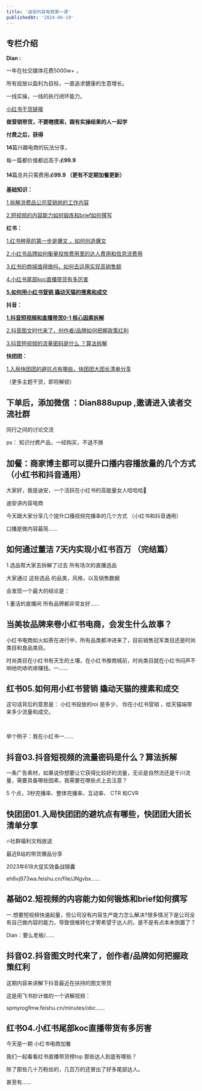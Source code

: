 ```yaml
---
title: '迪安内容电商第一课'
publishedAt: '2024-06-19'
---
```


## 专栏介绍

**Dian :**

一年在社交媒体花费5000w+ ，

所有投放以盈利为目标，一直追求健康的生意增长。

一线实操，一线的执行闭环能力。

[小红书干货链接](https://www.xiaohongshu.com/user/profile/5f4606830000000001002d9f?xhsshare=CopyLink&appuid=5f4606830000000001002d9f&apptime=1677590744)

**做营销带货，不要瞎摸索，跟有实操结果的人一起学**

**付费之后，获得**

**14**篇兴趣电商的玩法分享，

每一篇都价值都远高于💰**99.9**

**14**篇总共只需费用💰**99.9 （更有不定期加餐更新）**

**基础知识：**

[1.拆解消费品公司营销岗的工作内容](https://xiaobot.net/post/3d33e553-f1f5-42b6-abd1-f288ae1d4431)

[2.短视频的内容能力如何锻炼和brief如何撰写](https://xiaobot.net/post/6a51d955-c585-4beb-9fad-ff6017e371af)

**红书：**

[1.红书种草的第一步是爆文 ，如何创造爆文](https://xiaobot.net/post/d563dad7-a834-4f94-ac20-3a15e48fab80)

[2.小红书品牌如何衡量投放费用里的达人费用和信息流费用](https://xiaobot.net/post/038a6ded-e1ae-400c-90c9-86c265d632a5)

[3.红书的商城值得做吗，如何去运用实现高销售额](https://xiaobot.net/post/af6b1493-57ac-470f-be32-b47a93dbb906)

[4.小红书尾部koc直播带货有多厉害](https://xiaobot.net/post/5c7fe6d2-f021-447f-9077-b699176a5885)

[**5.如何用小红书营销 撬动天猫的搜素和成交**](https://xiaobot.net/post/4fc21094-a37d-4cf6-85d7-c9b6576d91c6)

**抖音：**

[**1.抖音短视频和直播带货0-1 核心因素拆解**](https://xiaobot.net/post/18de0ec3-88fe-4b6b-b7e3-fc64fb313a0c)

[2.抖音图文时代来了，创作者/品牌如何把握政策红利](https://xiaobot.net/post/1afd766b-3604-43dd-8c15-ee6258b04e9e)

[3.抖音短视频的流量密码是什么 ？算法拆解](https://xiaobot.net/post/08b6018d-f2a8-4d81-b067-783bee26e193)

**快团团：**

[1.入局快团团的避坑点有哪些，快团团大团长清单分享](https://xiaobot.net/post/adb299f5-bc05-4f62-8e7d-53db2c8aa047)

（更多主题干货，即将解锁）

下单后，添加微信 ：**Dian888upup** ,邀请进入读者交流社群
-------------------------------------

同行之间的讨论交流

ps： 知识付费产品，一经购买，不退不换



## 加餐：商家博主都可以提升口播内容播放量的几个方式  （小红书和抖音通用）
大家好，我是迪安，一个活跃在小红书的高能量女人哈哈哈👩

迪安讲内容电商

今天跟大家分享几个提升口播视频完播率的几个方式 （小红书和抖音通用）

口播是做内容最简......

## 如何通过董洁 7天内实现小红书百万 （完结篇）
1.选品帮大家去拆解了过去 所有场次的直播选品

大家通过 这些选品 的品类，风格，以及销售数据

会发现一个最大的结论是：

1.董洁的直播间 所有品牌都非常友好......

## 当美妆品牌来卷小红书电商，会发生什么故事？
小红书电商如火如荼在进行中，所有品类都冲进来了，目前销售冠军类目还是时尚类目和食品类目。

时尚类目在小红书有天生的土壤，在小红书推商城前，时尚类目就在小红书闷声不响地吭哧吭哧赚钱。一......

## 红书05.如何用小红书营销 撬动天猫的搜素和成交
这句话背后的意思是： 小红书投放的roi 是多少， 你在小红书营销 ，给天猫端带来多少流量和成交。

 

举个例子：我在小红书一......

## 抖音03.抖音短视频的流量密码是什么？算法拆解
一条广告素材，如果说你想要让它获得比较好的流量，无论是自然流还是千川流量，需要具备哪些因素，我需要在哪些点上去注意？

5 个点，3秒完播率、整体完播率、互动率、 CTR 和CVR

## 快团团01.入局快团团的避坑点有哪些，快团团大团长清单分享
🔥社群福利文档放送

最近B站的带货爆品分享

2023年618大促实效备战锦囊

eh6vj873wa.feishu.cn/file/JNgvbx......

## 基础02.短视频的内容能力如何锻炼和brief如何撰写
一.想要短视频快速起量，但公司没有内容生产能力怎么解决?很多情况下是公司没有自己做内容的能力，导致很难转化才寄希望于达人的，是不是有点本末倒置了？

Dian：要么老板/......

## 抖音02.抖音图文时代来了，创作者/品牌如何把握政策红利
这期内容来讲解下抖音最近在扶持的图文带货

这是用飞书妙计做的一个讲解视频：

spmyrogfmw.feishu.cn/minutes/obc......

## 红书04.小红书尾部koc直播带货有多厉害
今天是一期 小红书电商加餐

我们一起看看红书直播带货榜top 那些达人到底有哪些？

除了那些几十万粉丝的，几百万的还冒出了好多尾部达人。

甚至有......

